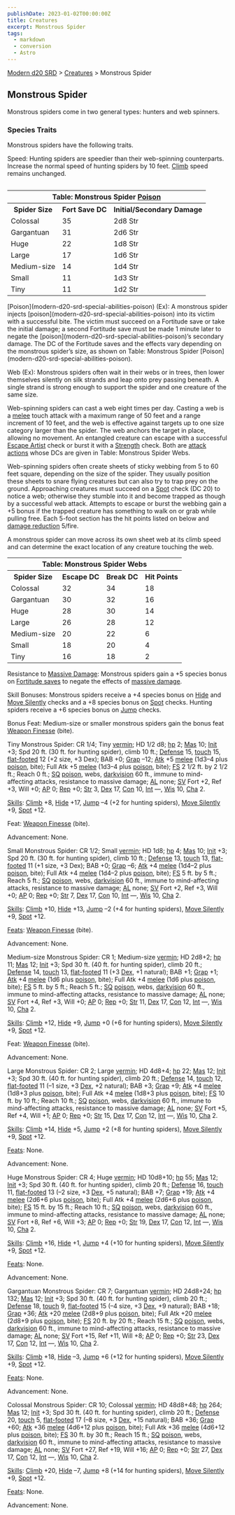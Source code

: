 ```yaml
---
publishDate: 2023-01-02T00:00:00Z
title: Creatures
excerpt: Monstrous Spider
tags:
  - markdown
  - conversion
  - Astro
---
```


[Modern d20 SRD](/#modernD20) > [Creatures](modern-d20-srd-creatures-index) > Monstrous Spider

## Monstrous Spider

Monstrous spiders come in two general types: hunters and web spinners.

### Species Traits

Monstrous spiders have the following traits.

Speed: Hunting spiders are speedier than their web-spinning counterparts.
Increase the normal speed of hunting spiders by 10 feet.
[Climb](modern-d20-srd-skills-climb) speed remains unchanged.


<table style="float: right"><tr><th colspan="3"> Table: Monstrous Spider <a  href="modern-d20-srd-special-abilities-poison">Poison</a></th></tr> <tr><th> Spider Size</th><th> Fort Save DC</th><th> Initial/Secondary Damage </th></tr> <tr><td> Colossal</td><td> 35</td><td> 2d8 Str </td></tr> <tr class="shaded"><td> Gargantuan</td><td> 31</td><td> 2d6 Str </td></tr> <tr><td> Huge</td><td> 22</td><td> 1d8 Str </td></tr> <tr class="shaded"><td> Large</td><td> 17</td><td> 1d6 Str </td></tr> <tr><td> Medium-size</td><td> 14</td><td> 1d4 Str </td></tr> <tr class="shaded"><td> Small</td><td> 11</td><td> 1d3 Str </td></tr> <tr><td> Tiny</td><td> 11</td><td> 1d2 Str </td></tr></table> [Poison](modern-d20-srd-special-abilities-poison) (Ex): A monstrous spider
injects [poison](modern-d20-srd-special-abilities-poison) into its victim with
a successful bite. The victim must succeed on a Fortitude save or take the
initial damage; a second Fortitude save must be made 1 minute later to negate
the [poison](modern-d20-srd-special-abilities-poison)’s secondary damage. The
DC of the Fortitude saves and the effects vary depending on the monstrous
spider’s size, as shown on Table: Monstrous Spider [Poison](modern-d20-srd-special-abilities-poison).

Web (Ex): Monstrous spiders often wait in their webs or in trees, then lower
themselves silently on silk strands and leap onto prey passing beneath. A
single strand is strong enough to support the spider and one creature of the
same size.

Web-spinning spiders can cast a web eight times per day. Casting a web is a
[melee](modern-d20-srd-combat-attack-roll) touch attack with a maximum range
of 50 feet and a range increment of 10 feet, and the web is effective against
targets up to one size category larger than the spider. The web anchors the
target in place, allowing no movement. An entangled creature can escape with a
successful [Escape Artist](modern-d20-srd-skills-escape-artist) check or burst
it with a [Strength](modern-d20-srd-basics-ability-scores) check. Both are
[attack actions](modern-d20-srd-combat-attack-actions) whose DCs are given in
Table: Monstrous Spider Webs.

Web-spinning spiders often create sheets of sticky webbing from 5 to 60 feet
square, depending on the size of the spider. They usually position these
sheets to snare flying creatures but can also try to trap prey on the ground.
Approaching creatures must succeed on a [Spot](modern-d20-srd-skills-spot)
check (DC 20) to notice a web; otherwise they stumble into it and become
trapped as though by a successful web attack. Attempts to escape or burst the
webbing gain a +5 bonus if the trapped creature has something to walk on or
grab while pulling free. Each 5-foot section has the hit points listed on
below and [damage reduction](modern-d20-srd-special-abilities-damage-reduction) 5/fire.

A monstrous spider can move across its own sheet web at its climb speed and
can determine the exact location of any creature touching the web.


<table><tr><th colspan="4"> Table: Monstrous Spider Webs</th></tr> <tr><th> Spider Size</th><th> Escape DC</th><th> Break DC</th><th> Hit Points </th></tr> <tr><td> Colossal</td><td> 32</td><td> 34</td><td> 18 </td></tr> <tr class="shaded"><td> Gargantuan</td><td> 30</td><td> 32</td><td> 16 </td></tr> <tr><td> Huge</td><td> 28</td><td> 30</td><td> 14 </td></tr> <tr class="shaded"><td> Large</td><td> 26</td><td> 28</td><td> 12 </td></tr> <tr><td> Medium-size</td><td> 20</td><td> 22</td><td> 6 </td></tr> <tr class="shaded"><td> Small</td><td> 18</td><td> 20</td><td> 4 </td></tr> <tr><td> Tiny</td><td> 16</td><td> 18</td><td> 2 </td></tr></table>


Resistance to [Massive Damage](modern-d20-srd-combat-death-dying-healing):
Monstrous spiders gain a +5 species bonus on [Fortitude saves](modern-d20-srd-basics-saving-throws) to negate the effects of [massive damage](modern-d20-srd-combat-death-dying-healing).

Skill Bonuses: Monstrous spiders receive a +4 species bonus on
[Hide](modern-d20-srd-skills-hide) and [Move Silently](modern-d20-srd-skills-move-silently) checks and a +8 species bonus on [Spot](modern-d20-srd-skills-spot) checks. Hunting spiders receive a +6 species bonus on
[Jump](modern-d20-srd-skills-jump) checks.

Bonus Feat: Medium-size or smaller monstrous spiders gain the bonus feat
[Weapon Finesse](modern-d20-srd-feats-weapon-finesse) (bite).

Tiny Monstrous Spider: CR 1/4; Tiny [vermin](modern-d20-srd-creature-types-vermin); HD 1/2 d8; [hp](modern-d20-srd-combat-hit-points) 2;
[Mas](modern-d20-srd-creatures-creature-overview) 10; [Init](modern-d20-srd-combat-initiative) +3; Spd 20 ft. (30 ft. for hunting spider), climb 10 ft.;
[Defense](modern-d20-srd-combat-defense) 15, [touch](modern-d20-srd-combat-attack-actions) 15, [flat-footed](modern-d20-srd-combat-surprise) 12 (+2 size,
+3 Dex); BAB +0; [Grap](modern-d20-srd-combat-grapple) –12;
[Atk](modern-d20-srd-combat-attack-roll) +5 [melee](modern-d20-srd-combat-attack-roll) (1d3–4 plus [poison](modern-d20-srd-special-abilities-poison),
bite); Full Atk +5 [melee](modern-d20-srd-combat-attack-roll) (1d3–4 plus
[poison](modern-d20-srd-special-abilities-poison), bite); [FS](modern-d20-srd-creatures-creature-overview) 2 1/2 ft. by 2 1/2 ft.; Reach 0 ft.;
[SQ](modern-d20-srd-creatures-creature-overview) [poison](modern-d20-srd-special-abilities-poison), webs, [darkvision](modern-d20-srd-special-abilities-darkvision) 60 ft., immune to mind-affecting attacks, resistance to
massive damage; [AL](modern-d20-srd-basics-allegiances) none;
[SV](modern-d20-srd-basics-saving-throws) Fort +2, Ref +3, Will +0;
[AP](modern-d20-srd-creatures-creature-overview) 0; [Rep](modern-d20-srd-creatures-creature-overview) +0; [Str](modern-d20-srd-basics-ability-scores)
3, [Dex](modern-d20-srd-basics-ability-scores) 17, [Con](modern-d20-srd-basics-ability-scores) 10, [Int](modern-d20-srd-basics-ability-scores) —,
[Wis](modern-d20-srd-basics-ability-scores) 10, [Cha](modern-d20-srd-basics-ability-scores) 2.

[Skills](modern-d20-srd-skills-index): [Climb](modern-d20-srd-skills-climb)
+8, [Hide](modern-d20-srd-skills-hide) +17, [Jump](modern-d20-srd-skills-jump)
–4 (+2 for hunting spiders), [Move Silently](modern-d20-srd-skills-move-silently) +9, [Spot](modern-d20-srd-skills-spot) +12.

Feat: [Weapon Finesse](modern-d20-srd-feats-weapon-finesse) (bite).

Advancement: None.

Small Monstrous Spider: CR 1/2; Small [vermin](modern-d20-srd-creature-types-vermin); HD 1d8; [hp](modern-d20-srd-combat-hit-points) 4;
[Mas](modern-d20-srd-creatures-creature-overview) 10; [Init](modern-d20-srd-combat-initiative) +3; Spd 20 ft. (30 ft. for hunting spider), climb 10 ft.;
[Defense](modern-d20-srd-combat-defense) 13, [touch](modern-d20-srd-combat-attack-actions) 13, [flat-footed](modern-d20-srd-combat-surprise) 11 (+1 size,
+3 Dex); BAB +0; [Grap](modern-d20-srd-combat-grapple) –6;
[Atk](modern-d20-srd-combat-attack-roll) +4 [melee](modern-d20-srd-combat-attack-roll) (1d4–2 plus [poison](modern-d20-srd-special-abilities-poison),
bite); Full Atk +4 [melee](modern-d20-srd-combat-attack-roll) (1d4–2 plus
[poison](modern-d20-srd-special-abilities-poison), bite); [FS](modern-d20-srd-creatures-creature-overview) 5 ft. by 5 ft.; Reach 5 ft.; [SQ](modern-d20-srd-creatures-creature-overview) [poison](modern-d20-srd-special-abilities-poison), webs, [darkvision](modern-d20-srd-special-abilities-darkvision) 60
ft., immune to mind-affecting attacks, resistance to massive damage;
[AL](modern-d20-srd-basics-allegiances) none; [SV](modern-d20-srd-basics-saving-throws) Fort +2, Ref +3, Will +0; [AP](modern-d20-srd-creatures-creature-overview) 0; [Rep](modern-d20-srd-creatures-creature-overview) +0;
[Str](modern-d20-srd-basics-ability-scores) 7, [Dex](modern-d20-srd-basics-ability-scores) 17, [Con](modern-d20-srd-basics-ability-scores) 10,
[Int](modern-d20-srd-basics-ability-scores) —, [Wis](modern-d20-srd-basics-ability-scores) 10, [Cha](modern-d20-srd-basics-ability-scores) 2.

[Skills](modern-d20-srd-skills-index): [Climb](modern-d20-srd-skills-climb)
+10, [Hide](modern-d20-srd-skills-hide) +13, [Jump](modern-d20-srd-skills-jump) –2 (+4 for hunting spiders), [Move Silently](modern-d20-srd-skills-move-silently) +9, [Spot](modern-d20-srd-skills-spot) +12.

[Feats](modern-d20-srd-feats-index): [Weapon Finesse](modern-d20-srd-feats-weapon-finesse) (bite).

Advancement: None.

Medium-size Monstrous Spider: CR 1; Medium-size [vermin](modern-d20-srd-creature-types-vermin); HD 2d8+2; [hp](modern-d20-srd-combat-hit-points) 11;
[Mas](modern-d20-srd-creatures-creature-overview) 12; [Init](modern-d20-srd-combat-initiative) +3; Spd 30 ft. (40 ft. for hunting spider), climb 20 ft.;
[Defense](modern-d20-srd-combat-defense) 14, [touch](modern-d20-srd-combat-attack-actions) 13, [flat-footed](modern-d20-srd-combat-surprise) 11 (+3
[Dex](modern-d20-srd-basics-ability-scores), +1 natural); BAB +1;
[Grap](modern-d20-srd-combat-grapple) +1; [Atk](modern-d20-srd-combat-attack-roll) +4 [melee](modern-d20-srd-combat-attack-roll) (1d6 plus
[poison](modern-d20-srd-special-abilities-poison), bite); Full Atk +4
[melee](modern-d20-srd-combat-attack-roll) (1d6 plus [poison](modern-d20-srd-special-abilities-poison), bite); [FS](modern-d20-srd-creatures-creature-overview) 5 ft. by 5 ft.; Reach 5 ft.; [SQ](modern-d20-srd-creatures-creature-overview) [poison](modern-d20-srd-special-abilities-poison), webs,
[darkvision](modern-d20-srd-special-abilities-darkvision) 60 ft., immune to
mind-affecting attacks, resistance to massive damage; [AL](modern-d20-srd-basics-allegiances) none; [SV](modern-d20-srd-basics-saving-throws) Fort +4,
Ref +3, Will +0; [AP](modern-d20-srd-creatures-creature-overview) 0;
[Rep](modern-d20-srd-creatures-creature-overview) +0; [Str](modern-d20-srd-basics-ability-scores) 11, [Dex](modern-d20-srd-basics-ability-scores) 17,
[Con](modern-d20-srd-basics-ability-scores) 12, [Int](modern-d20-srd-basics-ability-scores) —, [Wis](modern-d20-srd-basics-ability-scores) 10,
[Cha](modern-d20-srd-basics-ability-scores) 2.

[Skills](modern-d20-srd-skills-index): [Climb](modern-d20-srd-skills-climb)
+12, [Hide](modern-d20-srd-skills-hide) +9, [Jump](modern-d20-srd-skills-jump)
+0 (+6 for hunting spiders), [Move Silently](modern-d20-srd-skills-move-silently) +9, [Spot](modern-d20-srd-skills-spot) +12.

Feat: [Weapon Finesse](modern-d20-srd-feats-weapon-finesse) (bite).

Advancement: None.

Large Monstrous Spider: CR 2; Large [vermin](modern-d20-srd-creature-types-vermin); HD 4d8+4; [hp](modern-d20-srd-combat-hit-points) 22;
[Mas](modern-d20-srd-creatures-creature-overview) 12; [Init](modern-d20-srd-combat-initiative) +3; Spd 30 ft. (40 ft. for hunting spider), climb 20 ft.;
[Defense](modern-d20-srd-combat-defense) 14, [touch](modern-d20-srd-combat-attack-actions) 12, [flat-footed](modern-d20-srd-combat-surprise) 11 (–1 size,
+3 [Dex](modern-d20-srd-basics-ability-scores), +2 natural); BAB +3;
[Grap](modern-d20-srd-combat-grapple) +9; [Atk](modern-d20-srd-combat-attack-roll) +4 [melee](modern-d20-srd-combat-attack-roll) (1d8+3 plus
[poison](modern-d20-srd-special-abilities-poison), bite); Full Atk +4
[melee](modern-d20-srd-combat-attack-roll) (1d8+3 plus
[poison](modern-d20-srd-special-abilities-poison), bite); [FS](modern-d20-srd-creatures-creature-overview) 10 ft. by 10 ft.; Reach 10 ft.;
[SQ](modern-d20-srd-creatures-creature-overview) [poison](modern-d20-srd-special-abilities-poison), webs, [darkvision](modern-d20-srd-special-abilities-darkvision) 60 ft., immune to mind-affecting attacks, resistance to
massive damage; [AL](modern-d20-srd-basics-allegiances) none;
[SV](modern-d20-srd-basics-saving-throws) Fort +5, Ref +4, Will +1;
[AP](modern-d20-srd-creatures-creature-overview) 0; [Rep](modern-d20-srd-creatures-creature-overview) +0; [Str](modern-d20-srd-basics-ability-scores)
15, [Dex](modern-d20-srd-basics-ability-scores) 17, [Con](modern-d20-srd-basics-ability-scores) 12, [Int](modern-d20-srd-basics-ability-scores) —,
[Wis](modern-d20-srd-basics-ability-scores) 10, [Cha](modern-d20-srd-basics-ability-scores) 2.

[Skills](modern-d20-srd-skills-index): [Climb](modern-d20-srd-skills-climb)
+14, [Hide](modern-d20-srd-skills-hide) +5, [Jump](modern-d20-srd-skills-jump)
+2 (+8 for hunting spiders), [Move Silently](modern-d20-srd-skills-move-silently) +9, [Spot](modern-d20-srd-skills-spot) +12.

[Feats](modern-d20-srd-feats-index): None.

Advancement: None.

Huge Monstrous Spider: CR 4; Huge [vermin](modern-d20-srd-creature-types-vermin); HD 10d8+10; [hp](modern-d20-srd-combat-hit-points) 55;
[Mas](modern-d20-srd-creatures-creature-overview) 12; [Init](modern-d20-srd-combat-initiative) +3; Spd 30 ft. (40 ft. for hunting spider), climb 20 ft.;
[Defense](modern-d20-srd-combat-defense) 16, [touch](modern-d20-srd-combat-attack-actions) 11, [flat-footed](modern-d20-srd-combat-surprise) 13 (–2 size,
+3 [Dex](modern-d20-srd-basics-ability-scores), +5 natural); BAB +7;
[Grap](modern-d20-srd-combat-grapple) +19; [Atk](modern-d20-srd-combat-attack-roll) +4 [melee](modern-d20-srd-combat-attack-roll) (2d6+6 plus
[poison](modern-d20-srd-special-abilities-poison), bite); Full Atk +4
[melee](modern-d20-srd-combat-attack-roll) (2d6+6 plus
[poison](modern-d20-srd-special-abilities-poison), bite); [FS](modern-d20-srd-creatures-creature-overview) 15 ft. by 15 ft.; Reach 10 ft.;
[SQ](modern-d20-srd-creatures-creature-overview) [poison](modern-d20-srd-special-abilities-poison), webs, [darkvision](modern-d20-srd-special-abilities-darkvision) 60 ft., immune to mind-affecting attacks, resistance to
massive damage; [AL](modern-d20-srd-basics-allegiances) none;
[SV](modern-d20-srd-basics-saving-throws) Fort +8, Ref +6, Will +3;
[AP](modern-d20-srd-creatures-creature-overview) 0; [Rep](modern-d20-srd-creatures-creature-overview) +0; [Str](modern-d20-srd-basics-ability-scores)
19, [Dex](modern-d20-srd-basics-ability-scores) 17, [Con](modern-d20-srd-basics-ability-scores) 12, [Int](modern-d20-srd-basics-ability-scores) —,
[Wis](modern-d20-srd-basics-ability-scores) 10, [Cha](modern-d20-srd-basics-ability-scores) 2.

[Skills](modern-d20-srd-skills-index): [Climb](modern-d20-srd-skills-climb)
+16, [Hide](modern-d20-srd-skills-hide) +1, [Jump](modern-d20-srd-skills-jump)
+4 (+10 for hunting spiders), [Move Silently](modern-d20-srd-skills-move-silently) +9, [Spot](modern-d20-srd-skills-spot) +12.

[Feats](modern-d20-srd-feats-index): None.

Advancement: None.

Gargantuan Monstrous Spider: CR 7; Gargantuan [vermin](modern-d20-srd-creature-types-vermin); HD 24d8+24; [hp](modern-d20-srd-combat-hit-points)
132; [Mas](modern-d20-srd-creatures-creature-overview) 12;
[Init](modern-d20-srd-combat-initiative) +3; Spd 30 ft. (40 ft. for hunting
spider), climb 20 ft.; [Defense](modern-d20-srd-combat-defense) 18,
[touch](modern-d20-srd-combat-attack-actions) 9, [flat-footed](modern-d20-srd-combat-surprise) 15 (–4 size, +3 [Dex](modern-d20-srd-basics-ability-scores),
+9 natural); BAB +18; [Grap](modern-d20-srd-combat-grapple) +36;
[Atk](modern-d20-srd-combat-attack-roll) +20 [melee](modern-d20-srd-combat-attack-roll) (2d8+9 plus [poison](modern-d20-srd-special-abilities-poison),
bite); Full Atk +20 [melee](modern-d20-srd-combat-attack-roll) (2d8+9 plus
[poison](modern-d20-srd-special-abilities-poison), bite); [FS](modern-d20-srd-creatures-creature-overview) 20 ft. by 20 ft.; Reach 15 ft.;
[SQ](modern-d20-srd-creatures-creature-overview) [poison](modern-d20-srd-special-abilities-poison), webs, [darkvision](modern-d20-srd-special-abilities-darkvision) 60 ft., immune to mind-affecting attacks, resistance to
massive damage; [AL](modern-d20-srd-basics-allegiances) none;
[SV](modern-d20-srd-basics-saving-throws) Fort +15, Ref +11, Will +8;
[AP](modern-d20-srd-creatures-creature-overview) 0; [Rep](modern-d20-srd-creatures-creature-overview) +0; [Str](modern-d20-srd-basics-ability-scores)
23, [Dex](modern-d20-srd-basics-ability-scores) 17, [Con](modern-d20-srd-basics-ability-scores) 12, [Int](modern-d20-srd-basics-ability-scores) —,
[Wis](modern-d20-srd-basics-ability-scores) 10, [Cha](modern-d20-srd-basics-ability-scores) 2.

[Skills](modern-d20-srd-skills-index): [Climb](modern-d20-srd-skills-climb)
+18, [Hide](modern-d20-srd-skills-hide) –3, [Jump](modern-d20-srd-skills-jump)
+6 (+12 for hunting spiders), [Move Silently](modern-d20-srd-skills-move-silently) +9, [Spot](modern-d20-srd-skills-spot) +12.

[Feats](modern-d20-srd-feats-index): None.

Advancement: None.

Colossal Monstrous Spider: CR 10; Colossal [vermin](modern-d20-srd-creature-types-vermin); HD 48d8+48; [hp](modern-d20-srd-combat-hit-points) 264;
[Mas](modern-d20-srd-creatures-creature-overview) 12; [Init](modern-d20-srd-combat-initiative) +3; Spd 30 ft. (40 ft. for hunting spider), climb 20 ft.;
[Defense](modern-d20-srd-combat-defense) 20, [touch](modern-d20-srd-combat-attack-actions) 5, [flat-footed](modern-d20-srd-combat-surprise) 17 (–8 size,
+3 [Dex](modern-d20-srd-basics-ability-scores), +15 natural); BAB +36;
[Grap](modern-d20-srd-combat-grapple) +60; [Atk](modern-d20-srd-combat-attack-roll) +36 [melee](modern-d20-srd-combat-attack-roll) (4d6+12 plus
[poison](modern-d20-srd-special-abilities-poison), bite); Full Atk +36
[melee](modern-d20-srd-combat-attack-roll) (4d6+12 plus
[poison](modern-d20-srd-special-abilities-poison), bite); [FS](modern-d20-srd-creatures-creature-overview) 30 ft. by 30 ft.; Reach 15 ft.;
[SQ](modern-d20-srd-creatures-creature-overview) [poison](modern-d20-srd-special-abilities-poison), webs, [darkvision](modern-d20-srd-special-abilities-darkvision) 60 ft., immune to mind-affecting attacks, resistance to
massive damage; [AL](modern-d20-srd-basics-allegiances) none;
[SV](modern-d20-srd-basics-saving-throws) Fort +27, Ref +19, Will +16;
[AP](modern-d20-srd-creatures-creature-overview) 0; [Rep](modern-d20-srd-creatures-creature-overview) +0; [Str](modern-d20-srd-basics-ability-scores)
27, [Dex](modern-d20-srd-basics-ability-scores) 17, [Con](modern-d20-srd-basics-ability-scores) 12, [Int](modern-d20-srd-basics-ability-scores) —,
[Wis](modern-d20-srd-basics-ability-scores) 10, [Cha](modern-d20-srd-basics-ability-scores) 2.

[Skills](modern-d20-srd-skills-index): [Climb](modern-d20-srd-skills-climb)
+20, [Hide](modern-d20-srd-skills-hide) –7, [Jump](modern-d20-srd-skills-jump)
+8 (+14 for hunting spiders), [Move Silently](modern-d20-srd-skills-move-silently) +9, [Spot](modern-d20-srd-skills-spot) +12.

[Feats](modern-d20-srd-feats-index): None.

Advancement: None.

